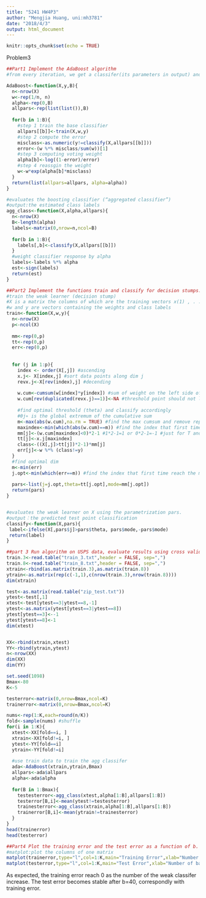 ```yaml
---
title: "5241 HW4P3"
author: "Mengjia Huang, uni:mh3781"
date: "2018/4/3"
output: html_document
---
```


```r
knitr::opts_chunk$set(echo = TRUE)
```

Problem3
```r
##Part1 Implement the AdaBoost algorithm
#from every iteration, we get a classifer(its parameters in output) and an alpha, the voting weights

AdaBoost<-function(X,y,B){
  n<-nrow(X)
  w<-rep(1/n, n)
  alpha<-rep(0,B)
  allpars<-rep(list(list()),B)
  
  for(b in 1:B){
    #step 1 train the base classifier
    allpars[[b]]<-train(X,w,y)
    #step 2 compute the error
    misclass<-as.numeric(y!=classify(X,allpars[[b]]))
    error<-(w %*% misclass/sum(w))[1]
    #step 3 computing voting weight
    alpha[b]<-log((1-error)/error)
    #step 4 reassgin the weight
    w<-w*exp(alpha[b]*misclass)
  }
  return(list(allpars=allpars, alpha=alpha))
}

#evaluates the boosting classifier (“aggregated classifier”)
#output:the estimated class labels
agg_class<-function(X,alpha,allpars){
  n<-nrow(X)
  B<-length(alpha)
  labels<-matrix(0,nrow=n,ncol=B)
  
  for(b in 1:B){
    labels[,b]<-classify(X,allpars[[b]])
  }
  #weight classifier response by alpha
  labels<-labels %*% alpha
  est<-sign(labels)
  return(est)
}

```

```r
##Part2 Implement the functions train and classify for decision stumps.
#train the weak learner (decision stump)
#X is a matrix the columns of which are the training vectors x(1) , . . . , x(n)
#w and y are vectors containing the weights and class labels
train<-function(X,w,y){
  n<-nrow(X)
  p<-ncol(X)
  
  mm<-rep(0,p)
  tt<-rep(0,p)
  err<-rep(0,p)
  
  
  for (j in 1:p){
    index <- order(X[,j]) #ascending
    x.j<- X[index,j] #sort data points along dim j
    revx.j<-X[rev(index),j] #decending
    
    w.cum<-cumsum(w[index]*y[index]) #sum of weight on the left side of the threshold.
    w.cum[rev(duplicated(revx.j)==1)]<-NA #threshold point should not lie between two same elements.
    
    #find optimal threshold (theta) and classify accordingly
    #θj∗ is the global extremum of the cumulative sum
    m<-max(abs(w.cum),na.rm = TRUE) #find the max cumsum and remove repeats
    maxindex<-min(which(abs(w.cum)==m)) #find the index that first time reach the max cumsum
    mm[j]<-(w.cum[maxindex]<0)*2-1 #1*2-1=1 or 0*2-1=-1 #just for T and F 
    tt[j]<-x.j[maxindex] 
    class<-((X[,j]>tt[j])*2-1)*mm[j]
    err[j]<-w %*% (class!=y) 
  }
  #find optimal dim
  m<-min(err)
  j.opt<-min(which(err==m)) #find the index that first time reach the min error
  
  pars<-list(j=j.opt,theta=tt[j.opt],mode=mm[j.opt])
  return(pars)
}


#evaluates the weak learner on X using the parametrization pars.
#output：the predicted test point classification
classify<-function(X,pars){
 label<-ifelse(X[,pars$j]>pars$theta, pars$mode,-pars$mode)
 return(label)
}
```


```r
##part 3 Run algorithm on USPS data, evaluate results using cross validation
train.3<-read.table("train_3.txt",header = FALSE, sep=",")
train.8<-read.table("train_8.txt",header = FALSE, sep=",")
xtrain<-rbind(as.matrix(train.3),as.matrix(train.8))
ytrain<-as.matrix(rep(c(-1,1),c(nrow(train.3),nrow(train.8))))
dim(xtrain)

test<-as.matrix(read.table("zip_test.txt"))
ytest<-test[,1]
xtest<-test[ytest==3|ytest==8,-1]
ytest<-as.matrix(ytest[ytest==3|ytest==8])
ytest[ytest==3]<--1
ytest[ytest==8]<-1
dim(xtest)


XX<-rbind(xtrain,xtest)
YY<-rbind(ytrain,ytest)
n<-nrow(XX)
dim(XX)
dim(YY)

set.seed(1098)
Bmax<-80
K<-5

testerror<-matrix(0,nrow=Bmax,ncol=K)
trainerror<-matrix(0,nrow=Bmax,ncol=K)

nums<-rep(1:K,each=round(n/K))
fold<-sample(nums) #shuffle
for(i in 1:K){
  xtest<-XX[fold==i, ]
  xtrain<-XX[fold!=i, ]
  ytest<-YY[fold==i]
  ytrain<-YY[fold!=i]
  
  #use train data to train the agg classifer
  ada<-AdaBoost(xtrain,ytrain,Bmax)
  allpars<-ada$allpars
  alpha<-ada$alpha
 
  for(B in 1:Bmax){
    testesterror<-agg_class(xtest,alpha[1:B],allpars[1:B])
    testerror[B,i]<-mean(ytest!=testesterror)
    trainesterror<-agg_class(xtrain,alpha[1:B],allpars[1:B])
    trainerror[B,i]<-mean(ytrain!=trainesterror)
  }
}
head(trainerror)
head(testerror)


```


```r
##Part4 Plot the training error and the test error as a function of b.
#matplot:plot the columns of one matrix 
matplot(trainerror,type="l",col=1:K,main="Training Error",xlab="Number of base classifiers",ylab="train error rate")
matplot(testerror,type="l",col=1:K,main="Test Error",xlab="Number of base classifiers",ylab="test error rate")
```

As expected, the training error reach 0 as the number of the weak classifer increase. The test error becomes stable after b=40, correspondly with training error. 








